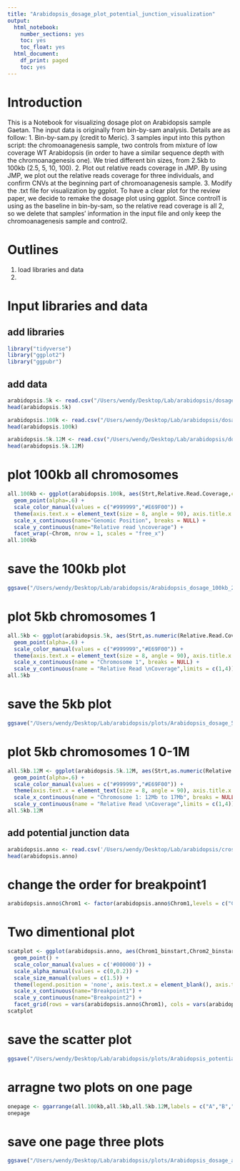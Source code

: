 ```yaml
---
title: "Arabidopsis_dosage_plot_potential_junction_visualization"
output:
  html_notebook:
    number_sections: yes
    toc: yes
    toc_float: yes
  html_document:
    df_print: paged
    toc: yes
---
```


# Introduction #
This is a Notebook for visualizing dosage plot on Arabidopsis sample Gaetan. 
The input data is originally from bin-by-sam analysis. Details are as follow:
1. Bin-by-sam.py (credit to Meric). 3 samples input into this python script: the chromoanagenesis sample, two controls from mixture of low coverage WT Arabidopsis (in order to have a similar sequence depth with the chromoanagenesis one). We tried different bin sizes, from 2.5kb to 100kb (2.5, 5, 10, 100). 
2. Plot out relative reads coverage in JMP. By using JMP, we plot out the relative reads coverage for three individuals, and confirm CNVs at the beginning part of chromoanagenesis sample. 
3. Modify the .txt file for visualization by ggplot. To have a clear plot for the review paper, we decide to remake the dosage plot using ggplot. Since control1 is using as the baseline in bin-by-sam, so the relative read coverage is all 2, so we delete that samples' information in the input file and only keep the chromoanagenesis sample and control2. 

# Outlines #
1. load libraries and data
2. 

# Input libraries and data #
## add libraries ##
```r
library("tidyverse")
library("ggplot2")
library("ggpubr")
```

## add data ##
```r
arabidopsis.5k <- read.csv("/Users/wendy/Desktop/Lab/arabidopsis/dosage_plotting_input_5kb_chr1_20211108.txt",sep = "\t")
head(arabidopsis.5k)
```

```r
arabidopsis.100k <- read.csv("/Users/wendy/Desktop/Lab/arabidopsis/dosage_plotting_input_100kb_20211103.txt",sep = "\t")
head(arabidopsis.100k)
```

```r
arabidopsis.5k.12M <- read.csv("/Users/wendy/Desktop/Lab/arabidopsis/dosage_plotting_input_5kb_chr1_12M-20220114.txt",sep = "\t")
head(arabidopsis.5k.12M)
```


# plot 100kb all chromosomes #
```r
all.100kb <- ggplot(arabidopsis.100k, aes(Strt,Relative.Read.Coverage,color=Sample)) +
  geom_point(alpha=.6) +
  scale_color_manual(values = c("#999999","#E69F00")) +
  theme(axis.text.x = element_text(size = 8, angle = 90), axis.title.x = element_text(size = 14, margin = margin(t=10)), axis.title.y = element_text(size = 14, margin = margin(r=10)), legend.position = "None") + 
  scale_x_continuous(name="Genomic Position", breaks = NULL) +
  scale_y_continuous(name="Relative read \ncoverage") +
  facet_wrap(~Chrom, nrow = 1, scales = "free_x")
all.100kb
```

# save the 100kb plot ##
```r
ggsave("/Users/wendy/Desktop/Lab/arabidopsis/Arabidopsis_dosage_100kb_20211103.png",width = 10, height = 2)
```


# plot 5kb chromosomes 1 #
```r
all.5kb <- ggplot(arabidopsis.5k, aes(Strt,as.numeric(Relative.Read.Coverage.5k),color=Sample)) +
  geom_point(alpha=.6) +
  scale_color_manual(values = c("#999999","#E69F00")) +
  theme(axis.text.x = element_text(size = 8, angle = 90), axis.title.x = element_text(size = 14, margin = margin(t=10)), axis.title.y = element_text(size = 14, margin = margin(r=10)), legend.position = "None") +
  scale_x_continuous(name = "Chromosome 1", breaks = NULL) +
  scale_y_continuous(name = "Relative Read \nCoverage",limits = c(1,4))
all.5kb
```

# save the 5kb plot ##
```r
ggsave("/Users/wendy/Desktop/Lab/arabidopsis/plots/Arabidopsis_dosage_5kb_chr1_20211108.png",width = 15, height = 2)
```


# plot 5kb chromosomes 1 0-1M #
```r
all.5kb.12M <- ggplot(arabidopsis.5k.12M, aes(Strt,as.numeric(Relative.Read.Coverage.5k),color=Sample)) +
  geom_point(alpha=.6) +
  scale_color_manual(values = c("#999999","#E69F00")) +
  theme(axis.text.x = element_text(size = 8, angle = 90), axis.title.x = element_text(size = 14, margin = margin(t=10)), axis.title.y = element_text(size = 14, margin = margin(r=10)),legend.position = "bottom") +
  scale_x_continuous(name = "Chromosome 1: 12Mb to 17Mb", breaks = NULL) +
  scale_y_continuous(name = "Relative Read \nCoverage",limits = c(1,4))
all.5kb.12M
```

## add potential junction data ##
```r
arabidopsis.anno <- read.csv('/Users/wendy/Desktop/Lab/arabidopsis/crossread-selected-2ctrl-500bp-annotate-20211027.txt', sep = '\t')
head(arabidopsis.anno)
```

# change the order for breakpoint1 #
```r
arabidopsis.anno$Chrom1 <- factor(arabidopsis.anno$Chrom1,levels = c("Chr5","Chr4","Chr3","Chr2","Chr1"))
```

# Two dimentional plot #
```r
scatplot <- ggplot(arabidopsis.anno, aes(Chrom1_binstart,Chrom2_binstart,alpha=Size,size="1")) +
  geom_point() +
  scale_color_manual(values = c('#000000')) +
  scale_alpha_manual(values = c(0,0.2)) +
  scale_size_manual(values = c(1.5)) +
  theme(legend.position = 'none', axis.text.x = element_blank(), axis.text.y = element_blank(), axis.ticks = element_blank() ,axis.title.x = element_text(size = 14, margin = margin(t=10)), axis.title.y = element_text(size = 14,margin = margin(r=10))) +
  scale_x_continuous(name="Breakpoint1") +
  scale_y_continuous(name="Breakpoint2") + 
  facet_grid(rows = vars(arabidopsis.anno$Chrom1), cols = vars(arabidopsis.anno$Chrom2),scales = "free")
scatplot
```

# save the scatter plot ##
```r
ggsave("/Users/wendy/Desktop/Lab/arabidopsis/plots/Arabidopsis_potential_junctions_scatplot_20211103.png",height = 5, width = 5)
```

# arragne two plots on one page #
```r
onepage <- ggarrange(all.100kb,all.5kb,all.5kb.12M,labels = c("A","B","C"), ncol = 1, nrow = 3, widths = 10, heights = c(3,3,4))
onepage
```

# save one page three plots #
```r
ggsave("/Users/wendy/Desktop/Lab/arabidopsis/plots/Arabidopsis_dosage_all_chr1_12M_20220114.png",width = 10)
```





